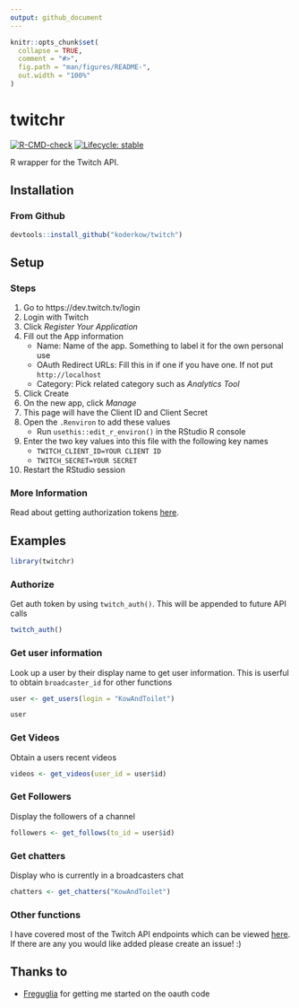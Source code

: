 ```yaml
---
output: github_document
---
```


<!-- README.md is generated from README.Rmd. Please edit that file -->

```r
knitr::opts_chunk$set(
  collapse = TRUE,
  comment = "#>",
  fig.path = "man/figures/README-",
  out.width = "100%"
)
```

# twitchr

<!-- badges: start -->
[![R-CMD-check](https://github.com/KoderKow/twitchr/workflows/R-CMD-check/badge.svg)](https://github.com/KoderKow/twitchr/actions)
[![Lifecycle: stable](https://img.shields.io/badge/lifecycle-stable-brightgreen.svg)](https://lifecycle.r-lib.org/articles/stages.html#stable)
<!-- badges: end -->

R wrapper for the Twitch API.

## Installation

### From Github

```r
devtools::install_github("koderkow/twitch")
```

## Setup

### Steps

1. Go to https://dev.twitch.tv/login
2. Login with Twitch
3. Click *Register Your Application*
4. Fill out the App information
    - Name: Name of the app. Something to label it for the own personal use
    - OAuth Redirect URLs: Fill this in if one if you have one. If not put `http://localhost`
    - Category: Pick related category such as *Analytics Tool*
5. Click Create
6. On the new app, click *Manage*
7. This page will have the Client ID and Client Secret
8. Open the `.Renviron` to add these values
    - Run `usethis::edit_r_environ()` in the RStudio R console
9. Enter the two key values into this file with the following key names
    - `TWITCH_CLIENT_ID=YOUR CLIENT ID`
    - `TWITCH_SECRET=YOUR SECRET`
10. Restart the RStudio session

### More Information

Read about getting authorization tokens [here](https://dev.twitch.tv/docs/authentication/).

## Examples

```r
library(twitchr)
```

### Authorize

Get auth token by using `twitch_auth()`. This will be appended to future API calls

```r
twitch_auth()
```

### Get user information

Look up a user by their display name to get user information. This is userful to obtain `broadcaster_id` for other functions

```r
user <- get_users(login = "KowAndToilet")

user
```

### Get Videos

Obtain a users recent videos 

```r
videos <- get_videos(user_id = user$id)
```

### Get Followers

Display the followers of a channel

```r
followers <- get_follows(to_id = user$id)
```

### Get chatters

Display who is currently in a broadcasters chat

```r
chatters <- get_chatters("KowAndToilet")
```

### Other functions

I have covered most of the Twitch API endpoints which can be viewed [here](https://koderkow.github.io/twitchr/reference/index.html). If there are any you would like added please create an issue! :)

## Thanks to

- [Freguglia](https://github.com/Freguglia/rTwitchAPI/) for getting me started on the oauth code

